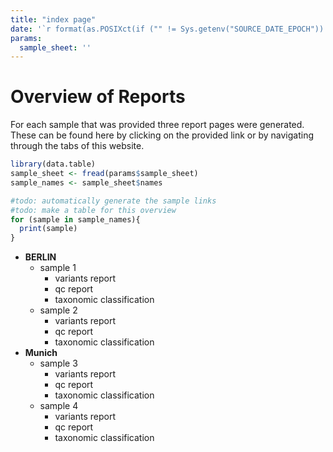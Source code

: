 ```yaml
---
title: "index page"
date: '`r format(as.POSIXct(if ("" != Sys.getenv("SOURCE_DATE_EPOCH")) { as.numeric(Sys.getenv("SOURCE_DATE_EPOCH")) } else { Sys.time() }, origin="1970-01-01"), "%Y-%m-%d %H:%M:%S")`'
params:
  sample_sheet: ''
---
```





# Overview of Reports

For each sample that was provided three report pages were generated. These can be found here by clicking on the provided link or by navigating through the tabs of this website.

```r
library(data.table)
sample_sheet <- fread(params$sample_sheet)
sample_names <- sample_sheet$names
```


```r
#todo: automatically generate the sample links
#todo: make a table for this overview
for (sample in sample_names){
  print(sample)
}

```

* __BERLIN__
  + sample 1
    - variants report
    - qc report
    - taxonomic classification
  + sample 2
    - variants report
    - qc report
    - taxonomic classification

* __Munich__
  + sample 3
    - variants report
    - qc report
    - taxonomic classification
  + sample 4
    - variants report
    - qc report
    - taxonomic classification